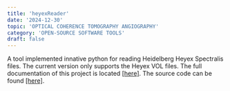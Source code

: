 ```yaml
---
title: 'heyexReader'
date: '2024-12-30'
topic: 'OPTICAL COHERENCE TOMOGRAPHY ANGIOGRAPHY'
category: 'OPEN-SOURCE SOFTWARE TOOLS'
draft: false
---
```


A tool implemented innative python for reading Heidelberg Heyex Spectralis files.
The current version only supports the Heyex VOL files.
The full documentation of this project is located <a className="text-primary-400 underline" target="_blank" href="http://heyexreader.readthedocs.io/">[here]</a>.
The source code can be found <a className="text-primary-400 underline" target="_blank" href="https://github.com/ayl/heyexReader">[here]</a>.
